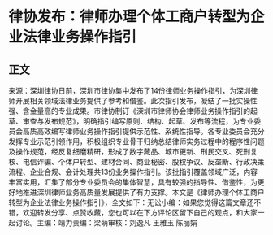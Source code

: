 # 律协发布：律师办理个体工商户转型为企业法律业务操作指引
## 正文
来源：深圳律协日前，深圳市律协集中发布了14份律师业务操作指引，为深圳律师开展相关领域法律业务提供了参考和借鉴。此次指引发布，凝结了一批实操性强、含金量高的专业成果。市律协制订《深圳市律师协会律师业务操作指引的起草、审查与发布规范》，明确指引编写原则、结构、起草、发布等流程，为专业委员会高质高效编写律师业务操作指引提供示范性、系统性指导。各专业委员会充分发挥专业示范引领作用，积极组织专业骨干归纳总结律师实务过程中的程序性问题及操作规范，经反复细磨精研，形成了数字藏品、城市更新、刑民交叉、死刑复核、电信诈骗、个体户转型、建材合同、商业秘密、股权争议、反垄断、行政决策流程、企业合规、会计处理共13份业务操作指引。该批指引覆盖领域广泛，内容丰富实用，汇集了部分专业委员会的集体智慧，具有较强的指导性、借鉴性，为更好地推进深圳律师业务高质量发展提供了有力支撑。本文是《律师办理个体工商户转型为企业法律业务操作指引》，全文如下：无讼小编：如果您觉得这篇文章还不错，欢迎转发分享、点赞收藏，您也可以在下方评论区留下自己的观点，和大家一起讨论。主编：靖力责编：梁萌审核：刘逸凡 王雅玉 陈丽娟